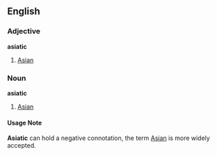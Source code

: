 == English ==
=== Adjective ===
'''asiatic'''
# [[Asian]]

=== Noun ===
'''asiatic'''
# [[Asian]]

==== Usage Note ====
'''Asiatic''' can hold a negative connotation, the term [[Asian]] is more widely accepted.